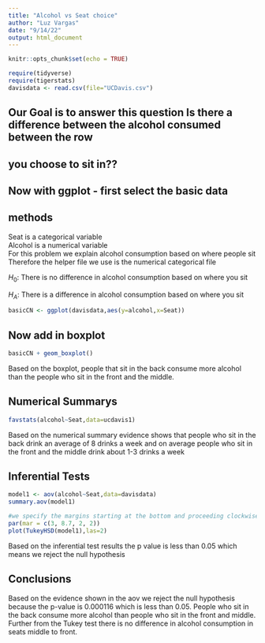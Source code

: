 ```yaml
---
title: "Alcohol vs Seat choice"
author: "Luz Vargas"
date: "9/14/22"
output: html_document
---
```


```r
knitr::opts_chunk$set(echo = TRUE)
```

```r
require(tidyverse)
require(tigerstats)
davisdata <- read.csv(file="UCDavis.csv")
```
## Our Goal is to answer this question Is there a difference between the alcohol consumed between the row
## you choose to sit in??

## Now with ggplot - first select the basic data

## methods  
Seat is a categorical variable   
Alcohol is a numerical variable   
For this problem we explain alcohol consumption based on where people sit  
Therefore the helper file we use is the numerical categorical file  

$H_0$: There is no difference in alcohol consumption based on where you sit  

$H_A$: There is a difference in alcohol consumption based on where you sit  


```r
basicCN <- ggplot(davisdata,aes(y=alcohol,x=Seat))
```
## Now add in boxplot

```r
basicCN + geom_boxplot()
```
  
Based on the boxplot, people that sit in the back consume more alcohol than the people who sit in the front and the middle. 


## Numerical Summarys 

```r
favstats(alcohol~Seat,data=ucdavis1)
```
Based on the numerical summary evidence shows that people who sit in the back drink an average of 8 drinks a week and on average people who sit in the front and the middle drink about 1-3 drinks a week

## Inferential Tests

```r
model1 <- aov(alcohol~Seat,data=davisdata)
summary.aov(model1)
```
```r
#we specify the margins starting at the bottom and proceeding clockwise - thus 8.7 is the left side margin to hold the names of the factors
par(mar = c(3, 8.7, 2, 2))
plot(TukeyHSD(model1),las=2)
```

Based on the inferential test results the p value is less than 0.05 which means we reject the null hypothesis  

## Conclusions

Based on the evidence shown in the aov we reject the null hypothesis because the p-value is 0.000116 which is less than 0.05. People who sit in the back consume more alcohol than people who sit in the front and middle.  Further from the Tukey test there is no difference in alcohol consumption in seats middle to front.

